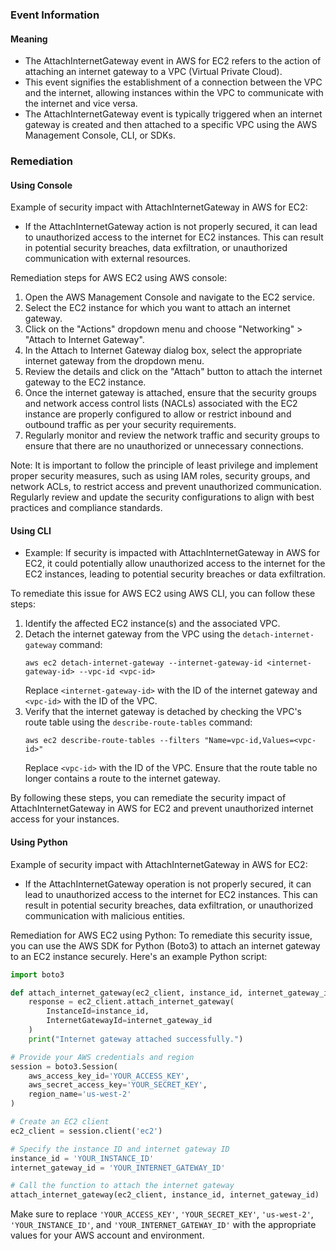 
### Event Information

#### Meaning

- The AttachInternetGateway event in AWS for EC2 refers to the action of attaching an internet gateway to a VPC (Virtual Private Cloud).
- This event signifies the establishment of a connection between the VPC and the internet, allowing instances within the VPC to communicate with the internet and vice versa.
- The AttachInternetGateway event is typically triggered when an internet gateway is created and then attached to a specific VPC using the AWS Management Console, CLI, or SDKs.

### Remediation

#### Using Console

Example of security impact with AttachInternetGateway in AWS for EC2:
- If the AttachInternetGateway action is not properly secured, it can lead to unauthorized access to the internet for EC2 instances. This can result in potential security breaches, data exfiltration, or unauthorized communication with external resources.

Remediation steps for AWS EC2 using AWS console:
1. Open the AWS Management Console and navigate to the EC2 service.
2. Select the EC2 instance for which you want to attach an internet gateway.
3. Click on the "Actions" dropdown menu and choose "Networking" > "Attach to Internet Gateway".
4. In the Attach to Internet Gateway dialog box, select the appropriate internet gateway from the dropdown menu.
5. Review the details and click on the "Attach" button to attach the internet gateway to the EC2 instance.
6. Once the internet gateway is attached, ensure that the security groups and network access control lists (NACLs) associated with the EC2 instance are properly configured to allow or restrict inbound and outbound traffic as per your security requirements.
7. Regularly monitor and review the network traffic and security groups to ensure that there are no unauthorized or unnecessary connections.

Note: It is important to follow the principle of least privilege and implement proper security measures, such as using IAM roles, security groups, and network ACLs, to restrict access and prevent unauthorized communication. Regularly review and update the security configurations to align with best practices and compliance standards.

#### Using CLI

- Example: If security is impacted with AttachInternetGateway in AWS for EC2, it could potentially allow unauthorized access to the internet for the EC2 instances, leading to potential security breaches or data exfiltration.

To remediate this issue for AWS EC2 using AWS CLI, you can follow these steps:

1. Identify the affected EC2 instance(s) and the associated VPC.
2. Detach the internet gateway from the VPC using the `detach-internet-gateway` command:
   ```
   aws ec2 detach-internet-gateway --internet-gateway-id <internet-gateway-id> --vpc-id <vpc-id>
   ```
   Replace `<internet-gateway-id>` with the ID of the internet gateway and `<vpc-id>` with the ID of the VPC.
3. Verify that the internet gateway is detached by checking the VPC's route table using the `describe-route-tables` command:
   ```
   aws ec2 describe-route-tables --filters "Name=vpc-id,Values=<vpc-id>"
   ```
   Replace `<vpc-id>` with the ID of the VPC. Ensure that the route table no longer contains a route to the internet gateway.

By following these steps, you can remediate the security impact of AttachInternetGateway in AWS for EC2 and prevent unauthorized internet access for your instances.

#### Using Python

Example of security impact with AttachInternetGateway in AWS for EC2:
- If the AttachInternetGateway operation is not properly secured, it can lead to unauthorized access to the internet for EC2 instances. This can result in potential security breaches, data exfiltration, or unauthorized communication with malicious entities.

Remediation for AWS EC2 using Python:
To remediate this security issue, you can use the AWS SDK for Python (Boto3) to attach an internet gateway to an EC2 instance securely. Here's an example Python script:

```python
import boto3

def attach_internet_gateway(ec2_client, instance_id, internet_gateway_id):
    response = ec2_client.attach_internet_gateway(
        InstanceId=instance_id,
        InternetGatewayId=internet_gateway_id
    )
    print("Internet gateway attached successfully.")

# Provide your AWS credentials and region
session = boto3.Session(
    aws_access_key_id='YOUR_ACCESS_KEY',
    aws_secret_access_key='YOUR_SECRET_KEY',
    region_name='us-west-2'
)

# Create an EC2 client
ec2_client = session.client('ec2')

# Specify the instance ID and internet gateway ID
instance_id = 'YOUR_INSTANCE_ID'
internet_gateway_id = 'YOUR_INTERNET_GATEWAY_ID'

# Call the function to attach the internet gateway
attach_internet_gateway(ec2_client, instance_id, internet_gateway_id)
```

Make sure to replace `'YOUR_ACCESS_KEY'`, `'YOUR_SECRET_KEY'`, `'us-west-2'`, `'YOUR_INSTANCE_ID'`, and `'YOUR_INTERNET_GATEWAY_ID'` with the appropriate values for your AWS account and environment.

